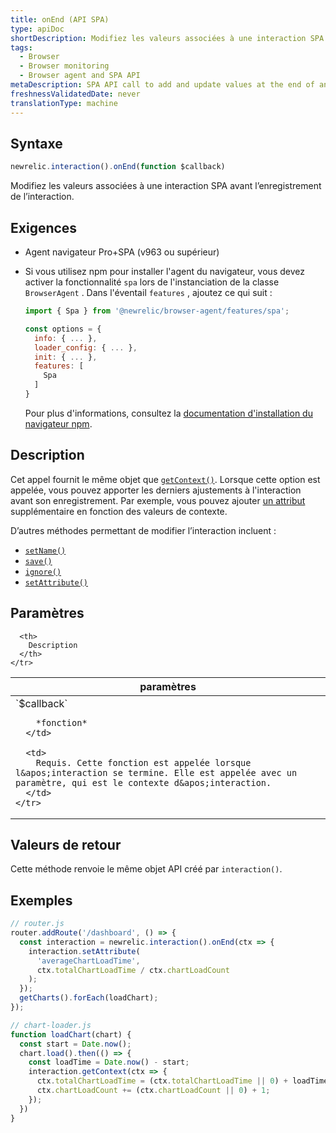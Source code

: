 ```yaml
---
title: onEnd (API SPA)
type: apiDoc
shortDescription: Modifiez les valeurs associées à une interaction SPA avant l'enregistrement de l'interaction.
tags:
  - Browser
  - Browser monitoring
  - Browser agent and SPA API
metaDescription: SPA API call to add and update values at the end of an interaction event for browser monitoring.
freshnessValidatedDate: never
translationType: machine
---
```


## Syntaxe

```js
newrelic.interaction().onEnd(function $callback)
```

Modifiez les valeurs associées à une interaction SPA avant l’enregistrement de l’interaction.

## Exigences

* Agent navigateur Pro+SPA (v963 ou supérieur)

* Si vous utilisez npm pour installer l&apos;agent du navigateur, vous devez activer la fonctionnalité `spa` lors de l&apos;instanciation de la classe `BrowserAgent` . Dans l&apos;éventail `features` , ajoutez ce qui suit :

  ```js
  import { Spa } from '@newrelic/browser-agent/features/spa';

  const options = {
    info: { ... },
    loader_config: { ... },
    init: { ... },
    features: [
      Spa
    ]
  }
  ```

  Pour plus d&apos;informations, consultez la [documentation d&apos;installation du navigateur npm](https://www.npmjs.com/package/@newrelic/browser-agent#new-relic-browser-agent).

## Description

Cet appel fournit le même objet que [`getContext()`](/docs/browser/new-relic-browser/browser-agent-apis/browser-spa-api-newrelicinteractiongetcontext). Lorsque cette option est appelée, vous pouvez apporter les derniers ajustements à l&apos;interaction avant son enregistrement. Par exemple, vous pouvez ajouter [un attribut](/docs/using-new-relic/welcome-new-relic/getting-started/glossary#attribute) supplémentaire en fonction des valeurs de contexte.

D’autres méthodes permettant de modifier l’interaction incluent :

* [`setName()`](/docs/browser/new-relic-browser/browser-agent-apis/browser-spa-api-newrelicinteractionsetname)
* [`save()`](/docs/browser/new-relic-browser/browser-agent-apis/browser-spa-api-newrelicinteractionsave)
* [`ignore()`](/docs/browser/new-relic-browser/browser-agent-apis/browser-spa-api-newrelicinteractionignore)
* [`setAttribute()`](/docs/browser/new-relic-browser/browser-agent-apis/browser-spa-api-newrelicinteractionsetattribute)

## Paramètres

<table>
  <thead>
    <tr>
      <th width="25%">
        paramètres
      </th>

      <th>
        Description
      </th>
    </tr>
  </thead>

  <tbody>
    <tr>
      <td>
        `$callback`

        *fonction*
      </td>

      <td>
        Requis. Cette fonction est appelée lorsque l&apos;interaction se termine. Elle est appelée avec un paramètre, qui est le contexte d&apos;interaction.
      </td>
    </tr>
  </tbody>
</table>

## Valeurs de retour

Cette méthode renvoie le même objet API créé par `interaction()`.

## Exemples

```js
// router.js
router.addRoute('/dashboard', () => {
  const interaction = newrelic.interaction().onEnd(ctx => {
    interaction.setAttribute(
      'averageChartLoadTime',
      ctx.totalChartLoadTime / ctx.chartLoadCount
    );
  });
  getCharts().forEach(loadChart);
});

// chart-loader.js
function loadChart(chart) {
  const start = Date.now();
  chart.load().then(() => {
    const loadTime = Date.now() - start;
    interaction.getContext(ctx => {
      ctx.totalChartLoadTime = (ctx.totalChartLoadTime || 0) + loadTime;
      ctx.chartLoadCount += (ctx.chartLoadCount || 0) + 1;
    });
  })
}
```